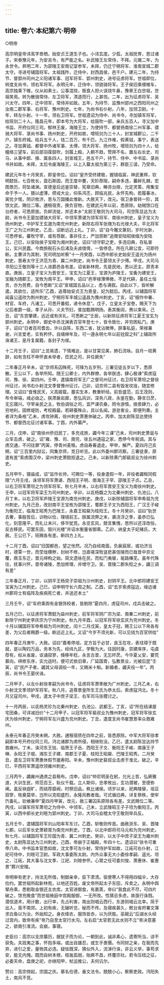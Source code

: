 ```yaml
---
---
---
```

title: 卷六·本纪第六·明帝
---

○明帝

高宗明皇帝讳鸾字景栖，始安贞王道生子也。小讳玄度。少孤，太祖抚育，恩过诸子。宋泰豫元年，为安吉令，有严能之名。补武陵王左常侍，不拜。元徽二年，为永世令。昇明二年，为邵陵王安南记室参军，未拜，仍迁宁朔将军、淮南宣城二郡太守。寻进号辅国将军。太祖践阼，迁侍中，封西昌侯，邑千户。建元二年，为持节、督郢州司州之义阳诸军事、冠军将军、郢州刺史，进号征虏将军。世祖即位，转度支尚书，领右军将军。永明元年，迁侍中，领骁骑将军。王子侯旧乘缠帷车，高宗独乘下帷，仪从如素士。公事混挠，贩食人担火误烧牛鼻，豫章王白世祖，世祖笑焉。转为散骑常侍、左卫将军，清道而行，上甚悦。二年，出为征虏将军、吴兴太守。四年，迁中领军，常侍并如故。五年，为持节、监豫州郢州之西阳司州之汝南二郡军事、右将军、豫州刺史。七年，为尚书右仆射。八年，加领卫尉。十年，转左仆射。十一年，领右卫将军。世祖遗诏为侍中、尚书令，寻加镇军将军，给班剑二十人。隆昌元年，即本号为大将军，给鼓吹一部，亲兵五百人。寻又加中书监、开府仪同三司。郁林王废，海陵王立，为使持节、都督扬南徐二州军事、骠骑大将军、录尚书事、扬州刺史，开府如故，增班剑为三十人，封宣城郡公，二千户。镇东府城。给兵五千人，钱二百万，布千匹。九江作难，假黄钺，事宁，表送之。寻加黄钺、都督中外诸军事、太傅，领大将军、扬州牧，增班剑为四十人，给幢络三望车，前后部羽葆鼓吹，剑履上殿，入朝不趋，赞拜不名，置左右长史、司马、从事中郎、掾、属各四人，封宣城王，邑五千户，持节、侍中、中书监、录尚书并如故。未拜，太后令废海陵王，以上入纂太祖为第三子，群臣三请，乃受命。

建武元年冬十月癸亥，即皇帝位。诏曰“皇齐受终建极，握镜临宸，神武重辉，钦明懿铄，七百攸长，盘石斯固，而王度中蹇，天阶荐阻，嗣命多违，蕃衅孔棘，宏图景历，将坠诸渊。宣德皇后远鉴崇替，宪章旧典，畴咨台揆，允定灵策，用集宝命于予一人。猥以虚薄，缵戎大业，仰系鸿丕，顾临兆民，永怀先构，若履春冰，寅忧夕惕，罔识攸济，思与万国播此惟新。大赦天下，改元。宿卫身普转一阶，其馀文武，赐位二等。逋租宿责，换负官物，在建武元年以前，悉原除。劫贼馀口在台府者，可悉原放。负衅流徙，并还本乡”太尉王敬则为大司马，司空陈显达为太尉，尚书令王晏加骠骑大将军，中领军萧谌为领军将军、南徐州刺史，皇子宝义为扬州刺史，中护军王玄邈为南兖州刺史，新除右将军张瑰为右光禄大夫，平北将军王广之为江州刺史。乙丑，诏断远近上礼。丁卯，诏“自今雕文篆刻，岁时光新，可悉停省。蕃牧守宰，或有荐献，事非任土，严加禁断”追赠安陆昭侯缅为安陆王。己巳，以安陆侯子宝晊为湘州刺史。诏曰“顷守职之吏，多违旧典，存私害公，实兴民蠹。今商旅税石头后渚及夫卤借倩，一皆停息。所在凡厥公宜，可即符断。主曹详为其制，宪司明加听察”十一月癸酉，以西中郎长史始安王遥光为扬州刺史，晋寿太守王洪范为青、冀二州刺史，尚书令王晏领太子少傅。甲戌，大司马寻阳公王敬则等十三人进爵邑各有差。诏省新林苑，先是民地，悉以还主，原责本直。庚辰，立皇子宝义为晋安王，宝玄为江夏王，宝源为庐陵王，宝夤为建安王，宝融为随郡王，宝攸为南平王。甲申，诏曰“邑宰禄薄俸微，不足代耕，虽任土恒贡，亦为劳费，自今悉断”又诏“宣城国五品以上，悉与满叙。自此以下，皆听解遣。其欲仕，适所乐”乙酉，追尊始安贞王为景皇，妃为懿后。丙戌，以辅国将军闻喜公遥欣为荆州刺史，宁朔将军丰城公遥昌为豫州刺史。丁亥，诏“细作中署、材官、车府，凡诸工，可悉开番假，递令休息”。戊子，立皇太子宝卷，赐天下为父后者爵一级，孝子从孙、义夫节妇，普加甄赐明扬。表其衡闾，赉以束帛。己丑，诏“东宫肇建，远近或有庆礼，可悉断之”壬辰，以新除征虏将军江夏王宝玄为郢州刺史。永明中，御史中丞沈渊表百官年登七十，皆令致仕，并穷困私门。庚子，诏曰“日者百司耆齿，许以自陈，东西二省，犹沾微俸，辞事私庭，荣禄兼谢，兴言爱老，实有矜怀。自缙绅年及，可一遵永明七年以前铨叙之科”上辅政所诛诸王，是月复属籍，各封子为侯。

十二月壬子，诏曰“上览易遗，下情难达，是以甘棠见美，肺石流咏。自月一视黄辞，如有含枉不申怀直未举者，莅民之司，并任厥失”

二年春正月辛未，诏“京师系囚殊死，可降为五岁刑，三署见徒五岁以下，悉原散。王公以下，各举所知。随王公卿士，内外群僚，各举朕违，肆心极谏”索虏寇司、豫、徐、梁四州。壬申，遣镇南将军王广之督司州征讨，右卫将军萧坦之督徐州征讨，尚书右仆射沈文季督豫州征讨。己卯，诏京师二县有毁发坟垅，随宜修理。又诏曰“食惟民天，义高姬载，蚕实生本，教重轩经。前哲盛范，后王茂则，布令审端，咸必由之。朕肃扆岩廊，思弘风训，深务八政，永鉴在勤，静言日昃，无忘寝兴。守宰亲民之主，牧伯调俗之司，宜严课农桑，罔令游惰，揆景肆力，必穷地利，固修堤防，考校殿最。若耕蚕殊众，具以名闻。游怠害业，即便列奏。主者详为条格”乙未，虏攻钟离，徐州刺史萧惠休破之。丙申，加太尉陈显达使持节、都督西北征讨诸军事。丁酉，内外纂严。

三月，戊申，诏“南徐州侨旧民丁，多充戎旅，蠲今年三课”己未，司州刺史萧诞与众军击虏，破之。诏“雍、豫、司、南兖、徐五州遇寇之家，悉停今年税调。其与虏交通，不问往罪”丙寅，停青州麦租。虏自寿春退走。甲申，解严。夏四月己亥朔，诏“三百里内狱讼，同集京师，克日听览。此以外委州郡讯察。三署徒隶，原遣有差”索虏围汉中，梁州刺史萧懿拒退之。己未，以新除黄门郎裴叔业为徐州刺史。

五月甲午，寝庙成，诏“监作长帅，可赐位一等，役身遣假一年，非役者蠲租同假限”六月壬戌，诛领军将军萧谌、西阳王子明、南海王子罕、邵陵王子贞。乙丑，以右卫将军萧坦之为领军将军。秋七月辛未，以右将军晋安王宝义为南徐州刺史。壬申，以冠军将军梁王为司州刺史。辛卯，以氐杨馥之为北秦州刺史、仇池公。八月丁未，以右卫将军庐陵王宝源为南兖州刺史。庚戌，以新除辅国将军申希祖为兖州刺史。九月己丑，改封南平王宝攸为邵陵王，蜀郡王子文为西阳王，广汉王子峻为衡阳王，临海王昭秀为巴陵王，永嘉王昭粲为桂阳王。冬十月癸卯，诏曰“轨世去奢，事殷哲后，训物以俭，理镜前王。朕属流弊之末，袭浇浮之季，虽恭已弘化，刻意隆平，而礼让未兴，侈华犹竞。永览玄风，兢言集愧，思所以还淳改俗，反古移民。可罢东田，毁兴光楼”并诏水衡量省御乘。乙卯，纳皇太子妃褚氏，大赦。王公已下，班赐各有差。断四方上礼。

十二月丁酉，诏曰“旧国都邑，望之怅然。况乃自经南面，负扆宸居，或功济当时，德覃一世，而茔垅欑秽，封树不修，岂直嗟深牧竖悲甚信陵而已哉昔中京沦覆，鼎玉东迁，晋元缔构之始，简文遗咏在民，而松门夷替，埏路榛芜。虽年代殊往，抚事兴怀。晋帝诸陵，悉加修理，并增守卫。吴、晋陵二郡失稔之乡，蠲三调有差”

三年春正月，丁卯，以阴平王杨炅子崇祖为沙州刺史，封阴平王。北中郎将建安王宝寅为江州刺史。己巳，诏申明守长六周之制。乙酉，诏“去岁索虏寇边，缘边诸州郡将士有临阵及疾病死亡者，并送还本土”

三月壬午，诏“车府乘舆有金银饰校者，皆剔除”夏四月，虏寇司州，戍兵击破之。

五月己巳，以征虏将军萧懿为益州刺史，前军将军阴广宗为梁、南秦二州刺史，前新除宁州刺史李庆宗为宁州刺史。秋九月辛酉，以冠军将军徐玄庆为兖州刺史。冬十月以辅国将军申希祖为司州刺史。闰十二月戊寅，皇太子冠，赐王公以下帛各有差，为父后者赐爵一级。断远近上礼。又诏“今岁不须光新，可以见钱为百官供给”

四年春正月庚午，大赦。诏曰“嘉肴停俎，定方旨于必甘，良玉在攻，表珪璋于既就，是以陶钧万品，务本为先，经纬九区，学斅为大。往因时康，崇建庠序，屯虞荐有，权从省废，讴诵寂寥，倏移年稔，永言古昔，无忘旰昃。今华夏乂安，要荒慕向，缔修东序，实允适时。便可式依旧章，广延国胄，弘敷景业，光被后昆”壬寅，诏“民产子者，蠲其父母调役一年，又赐米十斛。新婚者，蠲夫役一年”。丙辰，尚书令王晏伏诛。

二月甲子，以左仆射徐孝嗣为尚书令，征虏将军萧季敞为广州刺史。三月乙未，右仆射沈文季领护军将军。秋八月，追尊景皇所生王氏为恭太后。索虏寇沔北。冬十月又寇司州，甲戌，遣太子中庶子梁王、右军司马张稷讨之。

十一月丙辰，以氐杨灵珍为北秦州刺史、仇池公、武都王。丁亥，诏“所在结课屋宅田桑，可详减旧价”十二月甲子，以冠军将军裴叔业为豫州刺史，冠军将军徐玄庆为徐州刺史，宁朔将军左兴盛为兖州刺史。丁丑，遣度支尚书崔慧景率众救雍州。

永泰元年春正月癸未朔，大赦。逋租宿债在四年之前，皆悉原除。中军大将军徐孝嗣即本号开府仪同三司。沔北诸郡为虏所侵，相继败没。乙巳，遣太尉陈显达持节救雍州。丁未，诛河东王铉、临贺王子岳、西阳王子文、衡阳王子峻、南康王子琳、永阳王子珉、湘东王子建、南郡王子夏、桂阳王昭粲、巴陵王昭秀。二月癸丑，遣左卫将军萧惠休假节援寿阳。辛未，豫州刺史裴叔业击虏于淮北，破之。辛巳，平西将军萧遥欣领雍州刺史。

三月丙午，蠲雍州遇虏之县租布。戊申，诏曰“仲尼明圣在躬，允光上哲，弘厥雅道，大训生民，师范百王，轨仪千载。立人斯仰，忠孝攸出，玄功潜被，至德弥阐。虽反袂遐旷，而祧荐靡阙，时祭旧品，秩比诸侯。顷岁以来，祀典陵替，俎豆寂寥，牲奠莫举，岂所以克昭盛烈，永隆风教者哉。可式循旧典，详复祭秩，使牢饩备礼，钦飨兼申”夏四月甲寅，改元，赦三署囚系原除各有差。文武赐位二等。丙戌，以镇军将军萧坦之为侍中、中领军。己未，立武陵昭王子子坦为衡阳王。丙寅，以西中郎长史刘暄为郢州刺史。丁卯，大司马会稽太守王敬则举兵反。

五月壬午，遣辅国将军刘山阳率军东讨。乙酉，斩敬则传首。曲赦浙东、吴、晋陵七郡。以后军长史萧颖胄为南兖州刺史。丁酉，以北中郎将司马元和为兖州刺史。秋七月，以辅国将军王珍国为青、冀二州刺史。癸卯，以太子中庶子梁王为雍州刺史，太尉陈显达为江州刺史。己酉，帝崩于正福殿，年四十七。遗诏曰“徐令可重申八命。中书监本官悉如故，沈文季可左仆射，常侍护军如故，江祏可右仆射，江祀可侍中，刘暄可卫尉。军政大事委陈太尉。内外众事无大小委徐孝嗣、遥光、坦之、江祏，其大事与沈文季、江祀、刘暄参怀。心膂之任可委刘悛、萧惠休、崔惠景”葬兴安陵。

帝明审有吏才，持法无所借，制御亲幸，臣下肃清。驱使寒人不得用四幅伞，大存俭约。罢世祖所起新林苑，以地还百姓。废文帝所起太子东田，斥卖之。永明中舆辇舟乘，悉剔取金银还主衣库。太官进御食，有裹蒸，帝曰“我食此不尽，可四片破之，馀充晚食”而世祖掖庭中宫殿服御，一无所改。性猜忌多虑，故亟行诛戮。潜信道术，用计数，出行幸，先占利害，南出则唱云西行，东游则唱云北幸。简于出入，竟不南郊。上初有疾，无辍听览，秘而不传。及寝疾甚久，敕台省府署文簿求白鱼以为治，外始知之。身衣绛衣，服饰皆赤，以为厌胜。巫觋云“后湖水头经过宫内，致帝有疾”帝乃自至太官行水沟。左右启“太官若无此水则不立”帝决意塞之，欲南引淮流。会崩，事寝。

史臣曰：高宗以支庶纂历，据犹子而为论，一朝到此，诚非素心，遗寄所当，谅不获免。夫戕夷之事，怀抱多端，或出自雄忍，或生乎畏慑。令同财之亲，在我而先弃，进引之爱，量物其必违。疑怯既深，猜似外入，流涕行诛，非云义举，事苟求安，能无内愧。既而自树本根，枝胤孤弱，贻厥不昌，终覆宗社。若令压纽之征，必委天命，盘庚之祀，亦继阳甲，杖运推公，夫何讥尔。

赞曰：高宗傍起，宗国之庆。慕名俭德，垂文法令。兢兢小心，察察吏政。沔阳失土，南风不竞。


